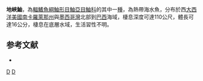 {{Speciesbox
| taxon = Scorpaena isthmensis
| status = NE
| status_system = IUCN3.1
| binomial_authority =  [[Meek_&_Hildebrand|Meek & Hildebrand]], 1928 
| synonyms = 
}}

'''地峽鮋'''，為[[輻鰭魚綱|輻鰭魚綱]][[鮋形目|鮋形目]][[鮋亞目|鮋亞目]][[鮋科|鮋科]]的其中一[[種|種]]，為熱帶海水魚，分布於西[[大西洋|大西洋]][[美國|美國]][[南卡羅萊那州|南卡羅萊那州]]與[[墨西哥灣|墨西哥灣]]北部到[[巴西|巴西]]海域，棲息深度可達110公尺，體長可達16公分，棲息在底層水域，生活習性不明。

==参考文献==
*{{FishBase_species|genus=Scorpaena|species=isthmensis|year=2014|month=7}}

{{taxonbar}}
[[Category:_1928年描述的鱼类|D]]
[[Category:鮋屬|D]]